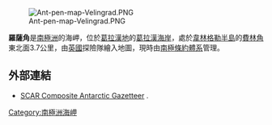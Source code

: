 [[Image:Ant-pen-map-Velingrad.PNG|thumb]]

{{coord|65|57|S|65|14|W|display=title}}

'''羅薩角'''是[[南極洲|南極洲]]的海岬，位於[[葛拉漢地|葛拉漢地]]的[[葛拉漢海岸|葛拉漢海岸]]，處於[[韋林格勒半島|韋林格勒半島]]的[[費林角|費林角]]東北面3.7公里，由[[英國|英國]]探險隊繪入地圖，現時由[[南極條約體系|南極條約體系]]管理。

==外部連結==
* [http://data.aad.gov.au/aadc/gaz/scar/ SCAR Composite Antarctic Gazetteer] {{WebCite|url=https://www.webcitation.org/5ug2CfC7m?url=http://data.aad.gov.au/aadc/gaz/scar/ |date=20101202140255 |dateformat=iso }}.

{{DEFAULTSORT:Rossa Point}}
[[Category:南極洲海岬|Category:南極洲海岬]]


{{GrahamCoast-geo-stub}}